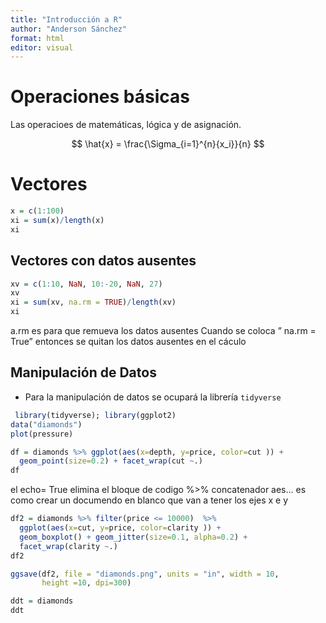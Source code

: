 ```yaml
---
title: "Introducción a R"
author: "Anderson Sánchez"
format: html
editor: visual
---
```


# Operaciones básicas

Las operacioes de matemáticas, lógica y de asignación.

$$
\hat{x} = \frac{\Sigma_{i=1}^{n}{x_i}}{n}
$$

# Vectores

```r
x = c(1:100)
xi = sum(x)/length(x)
xi
```

## Vectores con datos ausentes

```r
xv = c(1:10, NaN, 10:-20, NaN, 27)
xv
xi = sum(xv, na.rm = TRUE)/length(xv)
xi
```

a.rm es para que remueva los datos ausentes Cuando se coloca " na.rm = True" entonces se quitan los datos ausentes en el cáculo

## Manipulación de Datos

-   Para la manipulación de datos se ocupará la librería `tidyverse`

```r
 library(tidyverse); library(ggplot2)
data("diamonds")
plot(pressure)
```

```r
df = diamonds %>% ggplot(aes(x=depth, y=price, color=cut )) + 
  geom_point(size=0.2) + facet_wrap(cut ~.)
df
```

el echo= True elimina el bloque de codigo %\>% concatenador aes... es como crear un documendo en blanco que van a tener los ejes x e y

```r
df2 = diamonds %>% filter(price <= 10000)  %>% 
  ggplot(aes(x=cut, y=price, color=clarity )) + 
  geom_boxplot() + geom_jitter(size=0.1, alpha=0.2) +
  facet_wrap(clarity ~.)
df2
```

```r
ggsave(df2, file = "diamonds.png", units = "in", width = 10, 
       height =10, dpi=300)
```

```r
ddt = diamonds
ddt

```
